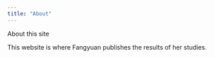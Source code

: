 ```yaml
---
title: "About"
---
```


About this site

This website is where Fangyuan publishes the results of her studies.
